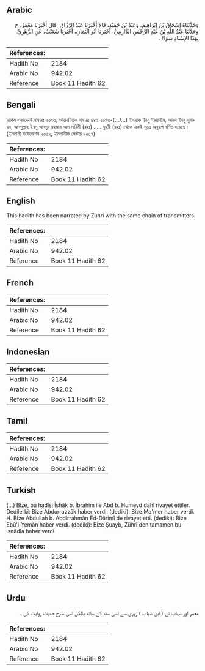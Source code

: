 ## Arabic


<div dir="rtl" lang="ar" style={{fontSize:'larger',backgroundColor:'#f8f9fa',padding:20}}>
وَحَدَّثَنَاهُ إِسْحَاقُ بْنُ إِبْرَاهِيمَ، وَعَبْدُ بْنُ حُمَيْدٍ، قَالاَ أَخْبَرَنَا عَبْدُ الرَّزَّاقِ، قَالَ أَخْبَرَنَا مَعْمَرٌ، ح وَحَدَّثَنَا عَبْدُ اللَّهِ بْنُ عَبْدِ الرَّحْمَنِ الدَّارِمِيُّ، أَخْبَرَنَا أَبُو الْيَمَانِ، أَخْبَرَنَا شُعَيْبٌ، عَنِ الزُّهْرِيِّ، بِهَذَا الإِسْنَادِ سَوَاءً ‏.‏
</div>
<div style={{backgroundColor:'#f8f9fa',padding:20, marginBottom: 10}}><table> <thead> <tr> <th>References:</th> <th></th> </tr> </thead> <tbody><tr><td>Hadith No</td><td>2184</td></tr><tr><td>Arabic No</td><td>942.02</td></tr><tr><td>Reference</td><td>Book 11 Hadith 62</td></tr></tbody></table></div>

## Bengali


<div dir="ltr" lang="bn" style={{fontSize:'larger',backgroundColor:'#f8f9fa',padding:20}}>
হাদিস একাডেমি নাম্বারঃ ২০৭৩, আন্তর্জাতিক নাম্বারঃ ৯৪২ ২০৭৩-(.../...) ইসহাক ইবনু ইবরাহীম, আবদ ইবনু হুমায়দ, আবদুল্লাহ ইবনু আবদুর রহমান আদ দারিমী (রহঃ) ..... যুহরী (রহঃ) থেকে একই সূত্রে অনুরূপ বর্ণিত হয়েছে। (ইসলামী ফাউন্ডেশন ২০৫২, ইসলামীক সেন্টার ২০৫৭)
</div>
<div style={{backgroundColor:'#f8f9fa',padding:20, marginBottom: 10}}><table> <thead> <tr> <th>References:</th> <th></th> </tr> </thead> <tbody><tr><td>Hadith No</td><td>2184</td></tr><tr><td>Arabic No</td><td>942.02</td></tr><tr><td>Reference</td><td>Book 11 Hadith 62</td></tr></tbody></table></div>

## English


<div dir="ltr" lang="en" style={{fontSize:'larger',backgroundColor:'#f8f9fa',padding:20}}>
This hadith has been narrated by Zuhri with the same chain of transmitters
</div>
<div style={{backgroundColor:'#f8f9fa',padding:20, marginBottom: 10}}><table> <thead> <tr> <th>References:</th> <th></th> </tr> </thead> <tbody><tr><td>Hadith No</td><td>2184</td></tr><tr><td>Arabic No</td><td>942.02</td></tr><tr><td>Reference</td><td>Book 11 Hadith 62</td></tr></tbody></table></div>

## French


<div dir="ltr" lang="fr" style={{fontSize:'larger',backgroundColor:'#f8f9fa',padding:20}}>

</div>
<div style={{backgroundColor:'#f8f9fa',padding:20, marginBottom: 10}}><table> <thead> <tr> <th>References:</th> <th></th> </tr> </thead> <tbody><tr><td>Hadith No</td><td>2184</td></tr><tr><td>Arabic No</td><td>942.02</td></tr><tr><td>Reference</td><td>Book 11 Hadith 62</td></tr></tbody></table></div>

## Indonesian


<div dir="ltr" lang="id" style={{fontSize:'larger',backgroundColor:'#f8f9fa',padding:20}}>

</div>
<div style={{backgroundColor:'#f8f9fa',padding:20, marginBottom: 10}}><table> <thead> <tr> <th>References:</th> <th></th> </tr> </thead> <tbody><tr><td>Hadith No</td><td>2184</td></tr><tr><td>Arabic No</td><td>942.02</td></tr><tr><td>Reference</td><td>Book 11 Hadith 62</td></tr></tbody></table></div>

## Tamil


<div dir="ltr" lang="ta" style={{fontSize:'larger',backgroundColor:'#f8f9fa',padding:20}}>

</div>
<div style={{backgroundColor:'#f8f9fa',padding:20, marginBottom: 10}}><table> <thead> <tr> <th>References:</th> <th></th> </tr> </thead> <tbody><tr><td>Hadith No</td><td>2184</td></tr><tr><td>Arabic No</td><td>942.02</td></tr><tr><td>Reference</td><td>Book 11 Hadith 62</td></tr></tbody></table></div>

## Turkish


<div dir="ltr" lang="tr" style={{fontSize:'larger',backgroundColor:'#f8f9fa',padding:20}}>
(…) Bize, bu hadîsi İshâk b. İbrahim ile Abd b. Humeyd dahî rivayet ettiler. Dedilerki: Bize Abdurrazzâk haber verdi. (dediki): Bize Ma'mer haber verdi. H. Bize Abdullah b. Abdirrahmân Ed-Dârimî de rivayet etti. (dediki): Bize Ebû'l-Yemân haber verdi. (dediki): Bize Şuayb, Zührî'den tamamen bu isnâdla haber verdi
</div>
<div style={{backgroundColor:'#f8f9fa',padding:20, marginBottom: 10}}><table> <thead> <tr> <th>References:</th> <th></th> </tr> </thead> <tbody><tr><td>Hadith No</td><td>2184</td></tr><tr><td>Arabic No</td><td>942.02</td></tr><tr><td>Reference</td><td>Book 11 Hadith 62</td></tr></tbody></table></div>

## Urdu


<div dir="rtl" lang="ur" style={{fontSize:'larger',backgroundColor:'#f8f9fa',padding:20}}>
معمر اور شہاب نے ( ابن شہاب ) زہری سے اسی سند کے ساتھ بالکل اسی طرح حدیث روایت کی ۔
</div>
<div style={{backgroundColor:'#f8f9fa',padding:20, marginBottom: 10}}><table> <thead> <tr> <th>References:</th> <th></th> </tr> </thead> <tbody><tr><td>Hadith No</td><td>2184</td></tr><tr><td>Arabic No</td><td>942.02</td></tr><tr><td>Reference</td><td>Book 11 Hadith 62</td></tr></tbody></table></div>